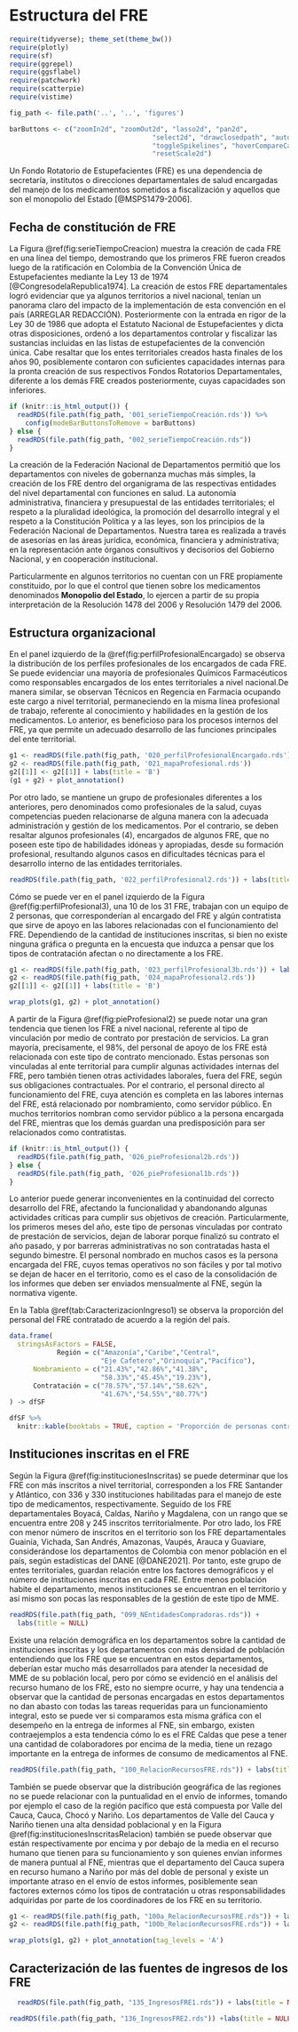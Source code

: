 # Estructura del FRE

```r
require(tidyverse); theme_set(theme_bw())
require(plotly)
require(sf)
require(ggrepel)
require(ggsflabel)
require(patchwork)
require(scatterpie)
require(vistime)

fig_path <- file.path('..', '..', 'figures')

barButtons <- c("zoomIn2d", "zoomOut2d", "lasso2d", "pan2d", 
                                    "select2d", "drawclosedpath", "autoScale2d", "zoom2", 
                                    "toggleSpikelines", "hoverCompareCartesian", "hoverClosestCartesian", 
                                    "resetScale2d")
```

\maxdeadcycles=1000

Un Fondo Rotatorio de Estupefacientes (FRE) es una dependencia de secretaría, institutos o direcciones departamentales de salud encargadas del manejo de los medicamentos sometidos a fiscalización y aquellos que son el monopolio del Estado [@MSPS1479-2006]. 

## Fecha de constitución de FRE

La Figura \@ref(fig:serieTiempoCreacion) muestra la creación de cada FRE en una línea del tiempo, demostrando que los primeros FRE fueron creados luego de la ratificación en Colombia de la Convención Única de Estupefacientes mediante la Ley 13 de 1974 [@CongresodelaRepublica1974]. La creación de estos FRE departamentales logró evidenciar que ya algunos territorios a nivel nacional, tenían un panorama claro del impacto de la implementación de esta convención en el país (ARREGLAR REDACCIÓN). Posteriormente con la entrada en rigor de la Ley 30 de 1986 que adopta el Estatuto Nacional de Estupefacientes y dicta otras disposiciones, ordenó a los departamentos controlar y fiscalizar las sustancias incluidas en las listas de estupefacientes de la convención única. Cabe resaltar que los entes territoriales creados hasta finales de los años 90, posiblemente contaron con suficientes capacidades internas para la pronta creación de sus respectivos Fondos Rotatorios Departamentales, diferente a los demás FRE creados posteriormente, cuyas capacidades son inferiores.


```r
if (knitr::is_html_output()) {
  readRDS(file.path(fig_path, '001_serieTiempoCreación.rds')) %>% 
    config(modeBarButtonsToRemove = barButtons)
} else {
  readRDS(file.path(fig_path, "002_serieTiempoCreación.rds"))
}
```

La creación de la Federación Nacional de Departamentos permitió que los departamentos con niveles de gobernanza muchas más simples, la creación de los FRE dentro del organigrama de las respectivas entidades del nivel departamental con funciones en salud. La autonomía administrativa, financiera y presupuestal de las entidades territoriales; el respeto a la pluralidad ideológica, la promoción del desarrollo integral y el respeto a la Constitución Política y a las leyes, son los principios de la Federación Nacional de Departamentos. Nuestra tarea es realizada a través de asesorías en las áreas jurídica, económica, financiera y administrativa; en la representación ante órganos consultivos y decisorios del Gobierno Nacional, y en cooperación institucional.

Particularmente en algunos territorios no cuentan con un FRE propiamente constituido, por lo que el control que tienen sobre los medicamentos denominados **Monopolio del Estado**, lo ejercen a partir de su propia interpretación de la Resolución 1478 del 2006 y Resolución 1479 del 2006.

## Estructura organizacional

En el panel izquierdo de la \@ref(fig:perfilProfesionalEncargado) se observa la distribución de los perfiles profesionales de los encargados de cada FRE. Se puede evidenciar una mayoría de profesionales Químicos Farmacéuticos como responsables encargados de los entes territoriales a nivel nacional.De manera similar, se observan Técnicos en Regencia en Farmacia ocupando este cargo a nivel territorial, permaneciendo en la misma línea profesional de trabajo, referente al conocimiento y habilidades en la gestión de los medicamentos. Lo anterior, es beneficioso para los procesos internos del FRE, ya que permite un adecuado desarrollo de las funciones principales del ente territorial.

```r
g1 <- readRDS(file.path(fig_path, '020_perfilProfesionalEncargado.rds')) + labs(title = 'A')
g2 <- readRDS(file.path(fig_path, '021_mapaProfesional.rds'))
g2[[1]] <- g2[[1]] + labs(title = 'B')
(g1 + g2) + plot_annotation()
```
Por otro lado, se mantiene un grupo de profesionales diferentes a los anteriores, pero denominados como profesionales de la salud, cuyas competencias pueden relacionarse de alguna manera con la adecuada administración y gestión de los medicamentos. Por el contrario, se deben resaltar algunos profesionales (4), encargados de algunos FRE, que no poseen este tipo de habilidades idóneas y apropiadas, desde su formación profesional, resultando algunos casos en dificultades técnicas para el desarrollo interno de las entidades territoriales.


```r
readRDS(file.path(fig_path, '022_perfilProfesional2.rds')) + labs(title = NULL)
```

Cómo se puede ver en el panel izquierdo de la Figura \@ref(fig:perfilProfesional3), una 10 de los 31 FRE, trabajan con un equipo de 2 personas, que corresponderían al encargado del FRE y algún contratista que sirve de apoyo en las labores relacionadas con el funcionamiento del FRE. Dependiendo de la cantidad de instituciones inscritas, si bien no existe ninguna gráfica o pregunta en la encuesta que induzca a pensar que los tipos de contratación afectan o no directamente a los FRE.

```r
g1 <- readRDS(file.path(fig_path, '023_perfilProfesional3b.rds')) + labs(title = 'A')
g2 <- readRDS(file.path(fig_path, '024_mapaProfesional2.rds'))
g2[[1]] <- g2[[1]] + labs(title = 'B')

wrap_plots(g1, g2) + plot_annotation()
```

A partir de la Figura \@ref(fig:pieProfesional2) se puede notar una gran tendencia que tienen los FRE a nivel nacional, referente al tipo de vinculación por medio de contrato por prestación de servicios. La gran mayoría, precisamente, el 98%, del personal de apoyo de los FRE está relacionada con este tipo de contrato mencionado. Estas personas son vinculadas al ente territorial para cumplir algunas actividades internas del FRE, pero también tienen otras actividades laborales, fuera del FRE, según sus obligaciones contractuales. Por el contrario, el personal directo al funcionamiento del FRE, cuya atención es completa en las labores internas del FRE, está relacionado por nombramiento, como servidor público. En muchos territorios nombran como servidor público a la persona encargada del FRE, mientras que los demás guardan una predisposición para ser relacionados como contratistas.


```r

if (knitr::is_html_output()) {
  readRDS(file.path(fig_path, '026_pieProfesional2b.rds'))
} else {
  readRDS(file.path(fig_path, '026_pieProfesional1b.rds'))
}
```
Lo anterior puede generar inconvenientes en la continuidad del correcto desarrollo del FRE, afectando la funcionalidad y abandonando algunas actividades críticas para cumplir sus objetivos de creación. Particularmente, los primeros meses del año, este tipo de personas vinculadas por contrato de prestación de servicios, dejan de laborar porque finalizó su contrato el año pasado, y por barreras administrativas no son contratadas hasta el segundo bimestre. El personal nombrado en muchos casos es la persona encargada del FRE, cuyos temas operativos no son fáciles y por tal motivo se dejan de hacer en el territorio, como es el caso de la consolidación de los informes que deben ser enviados mensualmente al FNE, según la normativa vigente. 

En la Tabla \@ref(tab:CaracterizacionIngreso1) se observa la proporción del personal del FRE contratado de acuerdo a la región del país.

```r
data.frame(
  stringsAsFactors = FALSE,
            Región = c("Amazonía","Caribe","Central",
                       "Eje Cafetero","Orinoquía","Pacífico"),
      Nombramiento = c("21.43%","42.86%","41.38%",
                       "58.33%","45.45%","19.23%"),
      Contratación = c("78.57%","57.14%","58.62%",
                       "41.67%","54.55%","80.77%")
) -> dfSF

dfSF %>% 
  knitr::kable(booktabs = TRUE, caption = 'Proporción de personas contratadas por región')
```

## Instituciones inscritas en el FRE

Según la Figura \@ref(fig:institucionesInscritas) se puede determinar que los FRE con más inscritos a nivel territorial, corresponden a los FRE Santander y Atlántico, con 336 y 330 instituciones habilitadas para el manejo de este tipo de medicamentos, respectivamente. Seguido de los FRE departamentales Boyacá, Caldas, Nariño y Magdalena, con un rango que se encuentra entre 208 y 245 inscritos territorialmente. Por otro lado, los FRE con menor número de inscritos en el territorio son los FRE departamentales Guainía, Vichada, San Andrés, Amazonas, Vaupés, Arauca y Guaviare, considerándose los departamentos de Colombia con menor población en el país, según estadísticas del DANE [@DANE2021]. Por tanto, este grupo de entes territoriales, guardan relación entre los factores demográficos y el número de instituciones inscritas en cada FRE. Entre menos población habite el departamento, menos instituciones se encuentran en el territorio y así mismo son pocas las responsables de la gestión de este tipo de MME.

```r
readRDS(file.path(fig_path, "099_NEntidadesCompradoras.rds")) + 
  labs(title = NULL)
```
Existe una relación demográfica en los departamentos sobre la cantidad de instituciones inscritas y los departamentos con más densidad de población entendiendo que los FRE que se encuentran en estos departamentos, deberían estar mucho más desarrollados para atender la necesidad de MME de su población local, pero por cómo se evidenció en el análisis del recurso humano de los FRE, esto no siempre ocurre, y hay una tendencia a observar que la cantidad de personas encargadas en estos departamentos  no dan abasto con todas las tareas requeridas para un funcionamiento integral, esto se puede ver si comparamos esta misma gráfica con el desempeño en la entrega de informes al FNE, sin embargo, existen contraejemplos a esta tendencia cómo lo es el FRE Caldas que pese a tener una cantidad de colaboradores por encima de la media, tiene un rezago importante en la entrega de informes de consumo de medicamentos al FNE.

```r
readRDS(file.path(fig_path, "100_RelacionRecursosFRE.rds")) + labs(title = NULL)
```

También se puede observar que la distribución geográfica de las regiones no se puede relacionar con la puntualidad en el envío de informes, tomando por ejemplo el caso de la región pacífico que está compuesta por Valle del Cauca, Cauca, Chocó y Nariño. Los departamentos de Valle del Cauca y Nariño tienen una alta densidad poblacional y en la Figura \@ref(fig:institucionesInscritasRelacion) también se puede observar que están respectivamente por encima y por debajo de la media en el recurso humano que tienen para su funcionamiento y son quienes envían informes de manera puntual al FNE, mientras que el departamento del Cauca supera en recurso humano a Nariño por más del doble de personal y existe un importante atraso en el envío de estos informes, posiblemente sean factores externos cómo los tipos de contratación u otras responsabilidades adquiridas  por parte de los coordinadores de los FRE en su territorio.

```r
g1 <- readRDS(file.path(fig_path, "100a_RelacionRecursosFRE.rds")) + labs(title = NULL)
g2 <- readRDS(file.path(fig_path, "100b_RelacionRecursosFRE.rds")) + labs(title = NULL)

wrap_plots(g1, g2) + plot_annotation(tag_levels = 'A')
```


## Caracterización de las fuentes de ingresos de los FRE
```r
  readRDS(file.path(fig_path, "135_IngresosFRE1.rds")) + labs(title = NULL)
```
```r
readRDS(file.path(fig_path, "136_IngresosFRE2.rds")) +labs(title = NULL)
```


